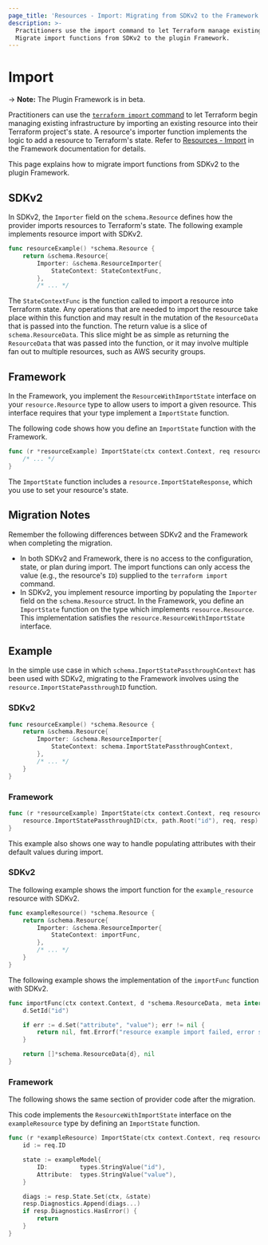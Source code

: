 ```yaml
---
page_title: 'Resources - Import: Migrating from SDKv2 to the Framework'
description: >-
  Practitioners use the import command to let Terraform manage existing infrastructure resources.
  Migrate import functions from SDKv2 to the plugin Framework.
---
```


# Import

-> **Note:** The Plugin Framework is in beta.

Practitioners can use the [`terraform import` command](/cli/commands/import) to let Terraform
begin managing existing infrastructure by importing an existing resource into their Terraform project's state. A
resource's importer function implements the logic to add a resource to Terraform's state. Refer to
[Resources - Import](/plugin/framework/resources/import) in the Framework documentation for details.

This page explains how to migrate import functions from SDKv2 to the plugin Framework.

## SDKv2

In SDKv2, the `Importer` field on the `schema.Resource` defines how the provider imports resources to Terraform's
state. The following example implements resource import with SDKv2.

```go
func resourceExample() *schema.Resource {
    return &schema.Resource{
        Importer: &schema.ResourceImporter{
            StateContext: StateContextFunc,
        },
        /* ... */
```

The `StateContextFunc` is the function called to import a resource into Terraform state. Any operations that
are needed to import the resource take place within this function and may result in the mutation of the `ResourceData`
that is passed into the function. The return value is a slice of `schema.ResourceData`. This slice might be as simple as returning the `ResourceData` that was passed into the function, or it may involve multiple fan out to multiple resources, such as AWS security groups.

## Framework

In the Framework, you implement the `ResourceWithImportState` interface on your `resource.Resource` type to allow
users to import a given resource. This interface requires that your type implement a `ImportState` function.

The following code shows how you define an `ImportState` function with the Framework.

```go
func (r *resourceExample) ImportState(ctx context.Context, req resource.ImportStateRequest, resp *resource.ImportStateResponse) {
    /* ... */
}
```

The `ImportState` function includes a `resource.ImportStateResponse`, which you use to set your resource's state.

## Migration Notes

Remember the following differences between SDKv2 and the Framework when completing the migration.

- In both SDKv2 and Framework, there is no access to the configuration, state, or plan during import. The import
functions can only access the value (e.g., the resource's `ID`) supplied to the `terraform import` command.
- In SDKv2, you implement resource importing by populating the `Importer` field on the `schema.Resource` struct. In the
Framework, you define an `ImportState` function on the type which implements `resource.Resource`. This implementation
satisfies the `resource.ResourceWithImportState` interface.

## Example

In the simple use case in which `schema.ImportStatePassthroughContext` has been used with SDKv2, migrating to the Framework involves using the `resource.ImportStatePassthroughID` function.

### SDKv2

```go
func resourceExample() *schema.Resource {
    return &schema.Resource{
        Importer: &schema.ResourceImporter{
			StateContext: schema.ImportStatePassthroughContext,
        },
        /* ... */
    }
}
```

### Framework

```go
func (r *resourceExample) ImportState(ctx context.Context, req resource.ImportStateRequest, resp *resource.ImportStateResponse) {
    resource.ImportStatePassthroughID(ctx, path.Root("id"), req, resp)
}
```

This example also shows one way to handle populating attributes with their default values during import.

### SDKv2

The following example shows the import function for the `example_resource` resource with SDKv2.

```go
func exampleResource() *schema.Resource {
    return &schema.Resource{
        Importer: &schema.ResourceImporter{
            StateContext: importFunc,
        },
        /* ... */
    }
}
```

The following example shows the implementation of the `importFunc` function with SDKv2.

```go
func importFunc(ctx context.Context, d *schema.ResourceData, meta interface{}) ([]*schema.ResourceData, error) {
    d.SetId("id")

    if err := d.Set("attribute", "value"); err != nil {
        return nil, fmt.Errorf("resource example import failed, error setting attribute: %w", err)
    }

    return []*schema.ResourceData{d}, nil
}
```

### Framework
The following shows the same section of provider code after the migration.

This code implements the `ResourceWithImportState` interface on the `exampleResource` type by defining an `ImportState`
function.

```go
func (r *exampleResource) ImportState(ctx context.Context, req resource.ImportStateRequest, resp *resource.ImportStateResponse) {
    id := req.ID

    state := exampleModel{
        ID:         types.StringValue("id"),
        Attribute:  types.StringValue("value"),
    }

    diags := resp.State.Set(ctx, &state)
    resp.Diagnostics.Append(diags...)
    if resp.Diagnostics.HasError() {
        return
    }
}
```

